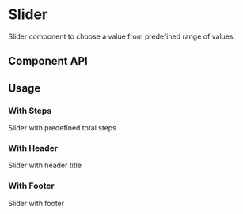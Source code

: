 

# Slider

Slider component to choose a value from predefined range of values.

<Canvas>
  <Story id="ui-components-ui-slider-slider-stories-js--default-story" />
</Canvas>

## Component API

<ArgsTable of={Slider} />

## Usage

### With Steps

Slider with predefined total steps

<Canvas>
  <Story id="ui-components-ui-slider-slider-stories-js--with-steps" />
</Canvas>

### With Header

Slider with header title

<Canvas>
  <Story id="ui-components-ui-slider-slider-stories-js--with-header" />
</Canvas>

### With Footer

Slider with footer

<Canvas>
  <Story id="ui-components-ui-slider-slider-stories-js--with-footer" />
</Canvas>
